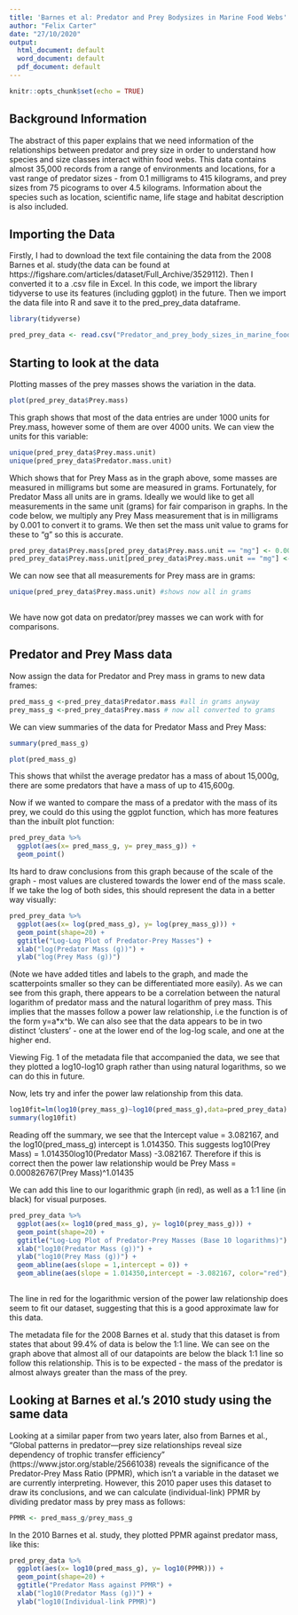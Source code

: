 ```yaml
---
title: 'Barnes et al: Predator and Prey Bodysizes in Marine Food Webs'
author: "Felix Carter"
date: "27/10/2020"
output:
  html_document: default
  word_document: default
  pdf_document: default
---
```


```r
knitr::opts_chunk$set(echo = TRUE)
```

## Background Information

The abstract of this paper explains that we need information of the relationships between predator and prey size in order to understand how species and size classes interact within food webs.
This data contains almost 35,000 records from a range of environments and locations, for a  vast range of predator sizes - from 0.1 milligrams to 415 kilograms, and prey sizes from 75 picograms to over 4.5 kilograms. Information about the species such as location, scientific name, life stage and habitat description is also included.

## Importing the Data 

Firstly, I had to download the text file containing the data from the 2008 Barnes et al. study(the data can be found at https://figshare.com/articles/dataset/Full_Archive/3529112). Then I converted it to a .csv file in Excel. In this code, we import the library tidyverse to use its features (including ggplot) in the future. Then we import the data file into R and save it to the pred_prey_data dataframe.
```r
library(tidyverse)
```
```r
pred_prey_data <- read.csv("Predator_and_prey_body_sizes_in_marine_food_webs_vsn4_csvcopy.csv")
```

## Starting to look at the data 

Plotting masses of the prey masses shows the variation in the data.
```r
plot(pred_prey_data$Prey.mass)
```

This graph shows that most of the data entries are under 1000 units for Prey.mass, however some of them are over 4000 units. We can view the units for this variable:
```r
unique(pred_prey_data$Prey.mass.unit)
unique(pred_prey_data$Predator.mass.unit)
```
Which shows that for Prey Mass as in the graph above, some masses are measured in milligrams but some are measured in grams. Fortunately, for Predator Mass all units are in grams. Ideally we would like to get all measurements in the same unit (grams) for fair comparison in graphs. In the code below, we multiply any Prey Mass measurement that is in milligrams by 0.001 to convert it to grams. We then set the mass unit value to grams for these to "g" so this is accurate.
```r
pred_prey_data$Prey.mass[pred_prey_data$Prey.mass.unit == "mg"] <- 0.001*pred_prey_data$Prey.mass[pred_prey_data$Prey.mass.unit == "mg"]
pred_prey_data$Prey.mass.unit[pred_prey_data$Prey.mass.unit == "mg"] <- "g"
```
We can now see that all measurements for Prey mass are in grams:
```r
unique(pred_prey_data$Prey.mass.unit) #shows now all in grams
  
```
We have now got data on predator/prey masses we can work with for comparisons.

## Predator and Prey Mass data

Now assign the data for Predator and Prey mass in grams to new data frames:
```r
pred_mass_g <-pred_prey_data$Predator.mass #all in grams anyway
prey_mass_g <-pred_prey_data$Prey.mass # now all converted to grams
```
We can view summaries of the data for Predator Mass and Prey Mass:
```r
summary(pred_mass_g)
```
```r
plot(pred_mass_g)
```

This shows that whilst the average predator has a mass of about 15,000g, there are some predators that have a mass of up to 415,600g.

Now if we wanted to compare the mass of a predator with the mass of its prey, we could do this using the ggplot function, which has more features than the inbuilt plot function:  
```r
pred_prey_data %>%
  ggplot(aes(x= pred_mass_g, y= prey_mass_g)) +
  geom_point()
```

Its hard to draw conclusions from this graph because of the scale of the graph - most values are clustered towards the lower end of the mass scale.
If we take the log of both sides, this should represent the data in a better way visually:

```r
pred_prey_data %>%
  ggplot(aes(x= log(pred_mass_g), y= log(prey_mass_g))) +
  geom_point(shape=20) +
  ggtitle("Log-Log Plot of Predator-Prey Masses") +
  xlab("log(Predator Mass (g))") +
  ylab("log(Prey Mass (g))")
```

(Note we have added titles and labels to the graph, and made the scatterpoints smaller so they can be differentiated more easily).
As we can see from this graph, there appears to be a correlation between the natural logarithm of predator mass and the natural logarithm of prey mass. This implies that the masses follow a power law relationship, i.e the function is of the form y=a*x^b.
We can also see that the data appears to be in two distinct 'clusters' - one at the lower end of the log-log scale, and one at the higher end.

Viewing Fig. 1 of the metadata file that accompanied the data, we see that they plotted a log10-log10 graph rather than using natural logarithms, so we can do this in  future.

Now, lets try and infer the power law relationship from this data.
```r
log10fit=lm(log10(prey_mass_g)~log10(pred_mass_g),data=pred_prey_data)
summary(log10fit)
```

Reading off the summary, we see that the Intercept value = 3.082167, and the log10(pred_mass_g) intercept is 1.014350. This suggests log10(Prey Mass) = 1.014350log10(Predator Mass) -3.082167. 
Therefore if this is correct then the power law relationship would be 
Prey Mass = 0.000826767(Prey Mass)^1.01435

We can add this line to our logarithmic graph (in red), as well as a 1:1 line (in black) for visual purposes.
```r
pred_prey_data %>%
  ggplot(aes(x= log10(pred_mass_g), y= log10(prey_mass_g))) +
  geom_point(shape=20) +
  ggtitle("Log-Log Plot of Predator-Prey Masses (Base 10 logarithms)") +
  xlab("log10(Predator Mass (g))") +
  ylab("log10(Prey Mass (g))") +
  geom_abline(aes(slope = 1,intercept = 0)) +
  geom_abline(aes(slope = 1.014350,intercept = -3.082167, color="red"), show.legend=FALSE) 
  

```
The line in red for the logarithmic version of the power law relationship does seem to fit our dataset, suggesting that this is a good approximate law for this data.

The metadata file for the 2008 Barnes et al. study that this dataset is from states that about 99.4% of data is below the 1:1 line. We can see on the graph above that almost all of our datapoints are below the black 1:1 line so follow this relationship. This is to be expected - the mass of the predator is almost always greater than the mass of the prey.


## Looking at Barnes et al.'s 2010 study using the same data
Looking at a similar paper from two years later, also from Barnes et al., "Global patterns in predator—prey size relationships reveal size dependency of trophic transfer efficiency" (https://www.jstor.org/stable/25661038) reveals the significance of the Predator-Prey Mass Ratio (PPMR), which isn't a variable in the dataset we are currently interpreting. However, this 2010 paper uses this dataset to draw its conclusions, and we can calculate (individual-link) PPMR by dividing predator mass by prey mass as follows:
```r
PPMR <- pred_mass_g/prey_mass_g
```
In the 2010 Barnes et al. study, they plotted PPMR against predator mass, like this:
```r
pred_prey_data %>%
  ggplot(aes(x= log10(pred_mass_g), y= log10(PPMR))) +
  geom_point(shape=20) +
  ggtitle("Predator Mass against PPMR") +
  xlab("log10(Predator Mass (g))") +
  ylab("log10(Individual-link PPMR)")
```

